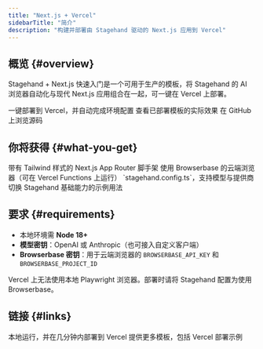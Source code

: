 ```yaml
---
title: "Next.js + Vercel"
sidebarTitle: "简介"
description: "构建并部署由 Stagehand 驱动的 Next.js 应用到 Vercel"
---
```


## 概览 {#overview}

Stagehand + Next.js 快速入门是一个可用于生产的模板，将 Stagehand 的 AI 浏览器自动化与现代 Next.js 应用组合在一起，可一键在 Vercel 上部署。

<CardGroup cols={3}>
  <Card title="Deploy Template" icon="rocket" href="https://vercel.com/templates/ai/stagehand-next-js-quickstart">
    一键部署到 Vercel，并自动完成环境配置
  </Card>

  <Card title="Live Demo" icon="globe" href="https://stagehand-nextjs-quickstart.vercel.app">
    查看已部署模板的实际效果
  </Card>

  <Card title="Source Code" icon="github" href="https://github.com/browserbase/stagehand-nextjs-quickstart">
    在 GitHub 上浏览源码
  </Card>
</CardGroup>

## 你将获得 {#what-you-get}

<CardGroup cols={2}>
  <Card title="App Router 项目" icon="browser">
    带有 Tailwind 样式的 Next.js App Router 脚手架
  </Card>

  <Card title="服务器安全的自动化" icon="shield-check">
    使用 Browserbase 的云端浏览器（可在 Vercel Functions 上运行）
  </Card>

  <Card title="预置配置" icon="gear">
    `stagehand.config.ts`，支持模型与提供商切换
  </Card>

  <Card title="即开即用的自动化" icon="robot">
    Stagehand 基础能力的示例用法
  </Card>
</CardGroup>

## 要求 {#requirements}

- 本地环境需 **Node 18+**
- **模型密钥**：OpenAI 或 Anthropic（也可接入自定义客户端）
- **Browserbase 密钥**：用于云端浏览器的 `BROWSERBASE_API_KEY` 和 `BROWSERBASE_PROJECT_ID`

<Tip>
  Vercel 上无法使用本地 Playwright 浏览器。部署时请将 Stagehand 配置为使用 Browserbase。
</Tip>

## 链接 {#links}

<CardGroup cols={2}>
  <Card title="快速开始" icon="rocket" href="/zh/integrations/vercel/quickstart">
    本地运行，并在几分钟内部署到 Vercel
  </Card>

  <Card title="TypeScript 快速开始" icon="code" href="/zh/first-steps/quickstart">
    提供更多模板，包括 Vercel 部署示例
  </Card>
</CardGroup>

